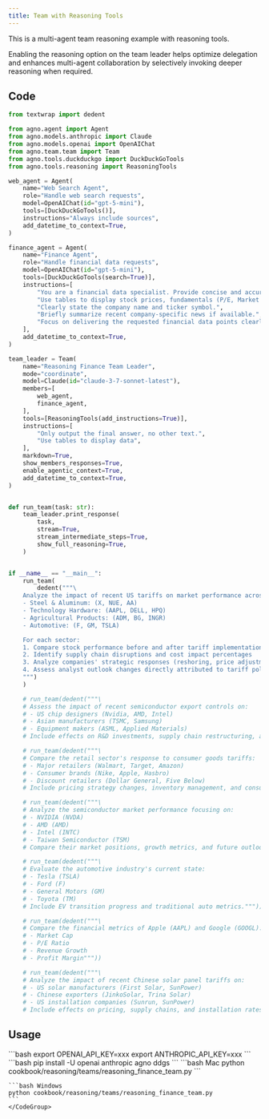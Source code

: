 ```yaml
---
title: Team with Reasoning Tools
---
```

This is a multi-agent team reasoning example with reasoning tools.

<Tip>
Enabling the reasoning option on the team leader helps optimize delegation and enhances multi-agent collaboration by selectively invoking deeper reasoning when required.
</Tip>

## Code
```python cookbook/reasoning/teams/reasoning_finance_team.py
from textwrap import dedent

from agno.agent import Agent
from agno.models.anthropic import Claude
from agno.models.openai import OpenAIChat
from agno.team.team import Team
from agno.tools.duckduckgo import DuckDuckGoTools
from agno.tools.reasoning import ReasoningTools

web_agent = Agent(
    name="Web Search Agent",
    role="Handle web search requests",
    model=OpenAIChat(id="gpt-5-mini"),
    tools=[DuckDuckGoTools()],
    instructions="Always include sources",
    add_datetime_to_context=True,
)

finance_agent = Agent(
    name="Finance Agent",
    role="Handle financial data requests",
    model=OpenAIChat(id="gpt-5-mini"),
    tools=[DuckDuckGoTools(search=True)],
    instructions=[
        "You are a financial data specialist. Provide concise and accurate data.",
        "Use tables to display stock prices, fundamentals (P/E, Market Cap), and recommendations.",
        "Clearly state the company name and ticker symbol.",
        "Briefly summarize recent company-specific news if available.",
        "Focus on delivering the requested financial data points clearly.",
    ],
    add_datetime_to_context=True,
)

team_leader = Team(
    name="Reasoning Finance Team Leader",
    mode="coordinate",
    model=Claude(id="claude-3-7-sonnet-latest"),
    members=[
        web_agent,
        finance_agent,
    ],
    tools=[ReasoningTools(add_instructions=True)],
    instructions=[
        "Only output the final answer, no other text.",
        "Use tables to display data",
    ],
    markdown=True,
    show_members_responses=True,
    enable_agentic_context=True,
    add_datetime_to_context=True,
)


def run_team(task: str):
    team_leader.print_response(
        task,
        stream=True,
        stream_intermediate_steps=True,
        show_full_reasoning=True,
    )


if __name__ == "__main__":
    run_team(
        dedent("""\
    Analyze the impact of recent US tariffs on market performance across these key sectors:
    - Steel & Aluminum: (X, NUE, AA)
    - Technology Hardware: (AAPL, DELL, HPQ)
    - Agricultural Products: (ADM, BG, INGR)
    - Automotive: (F, GM, TSLA)

    For each sector:
    1. Compare stock performance before and after tariff implementation
    2. Identify supply chain disruptions and cost impact percentages
    3. Analyze companies' strategic responses (reshoring, price adjustments, supplier diversification)
    4. Assess analyst outlook changes directly attributed to tariff policies
    """)
    )

    # run_team(dedent("""\
    # Assess the impact of recent semiconductor export controls on:
    # - US chip designers (Nvidia, AMD, Intel)
    # - Asian manufacturers (TSMC, Samsung)
    # - Equipment makers (ASML, Applied Materials)
    # Include effects on R&D investments, supply chain restructuring, and market share shifts."""))

    # run_team(dedent("""\
    # Compare the retail sector's response to consumer goods tariffs:
    # - Major retailers (Walmart, Target, Amazon)
    # - Consumer brands (Nike, Apple, Hasbro)
    # - Discount retailers (Dollar General, Five Below)
    # Include pricing strategy changes, inventory management, and consumer behavior impacts."""))

    # run_team(dedent("""\
    # Analyze the semiconductor market performance focusing on:
    # - NVIDIA (NVDA)
    # - AMD (AMD)
    # - Intel (INTC)
    # - Taiwan Semiconductor (TSM)
    # Compare their market positions, growth metrics, and future outlook."""))

    # run_team(dedent("""\
    # Evaluate the automotive industry's current state:
    # - Tesla (TSLA)
    # - Ford (F)
    # - General Motors (GM)
    # - Toyota (TM)
    # Include EV transition progress and traditional auto metrics."""))

    # run_team(dedent("""\
    # Compare the financial metrics of Apple (AAPL) and Google (GOOGL):
    # - Market Cap
    # - P/E Ratio
    # - Revenue Growth
    # - Profit Margin"""))

    # run_team(dedent("""\
    # Analyze the impact of recent Chinese solar panel tariffs on:
    # - US solar manufacturers (First Solar, SunPower)
    # - Chinese exporters (JinkoSolar, Trina Solar)
    # - US installation companies (Sunrun, SunPower)
    # Include effects on pricing, supply chains, and installation rates."""))
```

## Usage

<Steps>
  <Snippet file="create-venv-step.mdx" />

  <Step title="Set your API key">
    ```bash
    export OPENAI_API_KEY=xxx
    export ANTHROPIC_API_KEY=xxx
    ```
  </Step>

  <Step title="Install libraries">
    ```bash
    pip install -U openai anthropic agno ddgs
    ```
  </Step>

  <Step title="Run Example">
    <CodeGroup>
    ```bash Mac
    python cookbook/reasoning/teams/reasoning_finance_team.py
    ```

    ```bash Windows
    python cookbook/reasoning/teams/reasoning_finance_team.py
    ```
    </CodeGroup>
  </Step>

</Steps>
